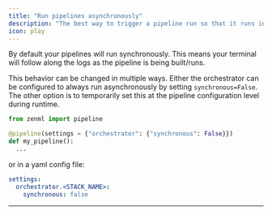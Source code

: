 ```yaml
---
title: "Run pipelines asynchronously"
description: "The best way to trigger a pipeline run so that it runs in the background"
icon: play
---
```


By default your pipelines will run synchronously. This means your terminal will follow along the logs as the pipeline is being built/runs.

This behavior can be changed in multiple ways. Either the orchestrator can be configured to always run asynchronously by setting `synchronous=False`. The other option is to temporarily set this at the pipeline configuration level during runtime.


```py
from zenml import pipeline

@pipeline(settings = {"orchestrator": {"synchronous": False}})
def my_pipeline():
  ...
```

or in a yaml config file:

```yaml
settings:
  orchestrator.<STACK_NAME>:
    synchronous: false
```

---

<CardGroup cols={2}>
<Card title="Learn about orchestrators" icon="server" href="/develop/stack-components/orchestrators" horizontal />
</CardGroup>
